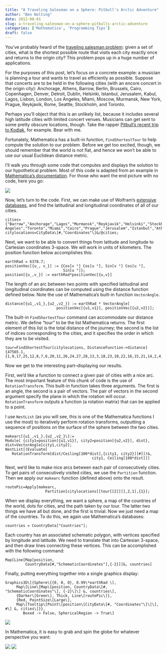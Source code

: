 ```yaml
---
title: "A Traveling Salesman on a Sphere: Pitbull's Arctic Adventure"
author: "Ben Nolting"
date: 2012-08-01
slug: a-traveling-salesman-on-a-sphere-pitbulls-arctic-adventure
categories: ['Mathematica', 'Programming Tips']
draft: false
---
```


You've probably heard of the [traveling salesman problem](http://en.wikipedia.org/wiki/Travelling_salesman_problem): given a set of cities, what is the shortest possible route that visits each city exactly once and returns to the origin city? This problem pops up in a huge number of applications. 

For the purposes of this post, let's focus on a concrete example: a musician is planning a tour and wants to travel as efficiently as possible. Suppose that concerts are to be held in the following cities (with an encore concert in the origin city): Anchorage, Athens, Barrow, Berlin, Brussels, Cairo, Copenhagen, Denver, Detroit, Dublin, Helsinki, Istanbul, Jerusalem, Kabul, Lagos, Lisbon, London, Los Angeles, Miami, Moscow, Murmansk, New York, Prague, Reykjavik, Rome, Seattle, Stockholm, and Toronto. 

Perhaps you'll object that this is an unlikely list, because it includes several high latitude cities with limited concert venues. Musicians can get sent to some pretty obscure locations, though. Take the rapper [Pitbull's recent trip to Kodiak](https://www.cbsnews.com/news/rapper-pitbull-visits-alaska-gets-bear-spray/), for example. Bear with me. 

Fortunately, Mathematica has a built-in function, `FindShortestTour` to help compute the solution to our problem. Before we get too excited, though, we should remember that the world is not flat, and hence we won't be able to use our usual Euclidean distance metric. 

I'll walk you through some code that computes and displays the solution to our hypothetical problem. Most of this code is adapted from an example in [Mathematica's documentation](http://reference.wolfram.com/mathematica/ref/FindShortestTour.html). For those who want the end picture with no code, here you go: 

![](/img/tsp.jpg)

Now, let's turn to the code. First, we can make use of Wolfram's [extensive databases](http://reference.wolfram.com/mathematica/guide/ComputableDataOverview.html), and find the latitudinal and longitudinal coordinates of all of our cities.

```
cities={"Barrow","Anchorage","Lagos","Murmansk","Reykjavik","Helsinki","Stockholm","Copenhagen","London","NewYork","Kabul","Berlin","Rome","Seattle","Denver","Detroit","Brussels","Lisbon","Dublin","Moscow","Los Angeles","Toronto","Miami","Cairo","Prague","Jerusalem","Istanbul","Athens"};
citylocations=CityData\[#,"Coordinates"\]&/@cities;
```

Next, we want to be able to convert things from latitude and longitude to Cartesian coordinates 3-space. We will work in units of kilometers. The position function below accomplishes this:

```
earthRad = 6378.7;
positionVec[{u_, v_}] := {Cos[v °] Cos[u °], Sin[v °] Cos[u °], 
                          Sin[u °]};
position[{u_,v_}] := earthRad*positionVec[{u,v}]
```

The length of an arc between two points with specified latitudinal and longitudinal coordinates can be computed using the distance function defined below. Note the use of Mathematica's built-in function `VectorAngle`.

```
distance[{u1_,v1_},{u2_,v2_}] := earthRad * VectorAngle[
                       positionVec[{u1,v1}], positionVec[{u2,v2}]];
```

The built-in `FindShortestTour` command can accommodate our distance metric. We define "tour" to be the list Mathematica returns. The first element of this list is the total distance of the journey; the second is the list of indices corresponding to the cities, and it specifies the order in which they are to be visited.

```
tour=FindShortestTour[citylocations, DistanceFunction->distance]
{47565.1,{1,9,17,25,12,8,7,6,20,11,26,24,27,28,13,3,18,23,10,22,16,15,21,14,2,4,5,19}}
```

Now we get to the interesting part--displaying our results. 

First, we'd like a function to connect a given pair of cities with a nice arc. The most important feature of this chunk of code is the use of `RotationTransform`. This built-in function takes three arguments. The first is an angle, the second is a pair of vectors. The pair of vectors in the second argument specify the plane in which the rotation will occur. `RotationTransform` outputs a function (a rotation matrix) that can be applied to a point. 

I use `NestList` (as you will see, this is one of the Mathematica functions I use the most) to iteratively perform rotation transforms, outputting a sequence of positions on the surface of the sphere between the two cities.

```
makearc[{u1_,v1_},{u2_,v2_}\]:=
Module[ {city1=position[{u1,v1}], city2=position[{u2,v2}], dist},
dist=VectorAngle[city1,city2];
NestList[(Evaluate[
   RotationTransform[dist/Ceiling[100*dist],{city1, city2}][#]])&, 
                                       city1, Ceiling[100*dist]]]
```

Next, we'd like to make nice arcs between each pair of consecutively cities. To get pairs of consecutively visited cities, we use the `Partition` function. Then we apply our `makearc` function (defined above) onto the result.

```
routePic=Apply[makearc,
                  Partition[citylocations[[tour[[2]]]],2,1],{1}];
```

When we display everything, we want a sphere, a map of the countries of the world, dots for cities, and the path taken by our tour. The latter two things we have all but done, and the first is trivial. Now we just need a map of the countries. To do this, we again use Mathematica's databases:

```
countries = CountryData["Countries"];
```

Each country has an associated schematic polygon, with vertices specified by longitude and latitude. We need to translate that into Cartesian 3-space, and then draw lines connecting these vertices. This can be accomplished with the following command:

```
Map[Line[Map[position,
         CountryData[#,"SchematicCoordinates"],{-2}]]&, countries]
```

Finally, putting everything together into a single graphics display:

```
Graphics3D\[{Sphere\[{0, 0, 0}, 0.99\*earthRad \], 
     Map\[Line\[Map\[position, CountryData\[#, "SchematicCoordinates"\], {-2}\]\] &, countries\],
     {Darker\[Green\], Thick, Line\[routePic\]},
     {Red, PointSize\[Large\],
     Map\[Tooltip\[Point\[position\[CityData\[#, "Coordinates"\]\]\], #\] &, cities\]}}, 
        Boxed -> False, SphericalRegion -> True\]
```

![](/img/tsp1.jpg)

In Mathematica, it is easy to grab and spin the globe for whatever perspective you want:

![](/img/tsp11.jpg)
![](/img/tsp2.jpg)
